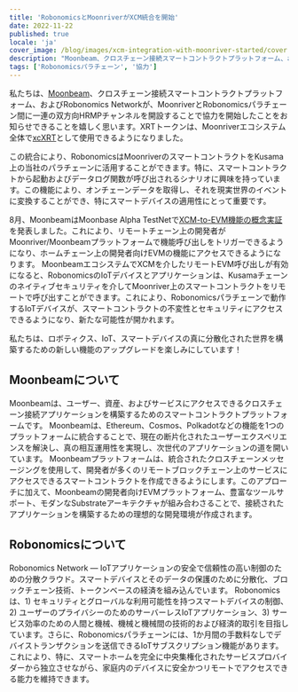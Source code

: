 ```yaml
---
title: 'RobonomicsとMoonriverがXCM統合を開始'
date: 2022-11-22
published: true
locale: 'ja'
cover_image: /blog/images/xcm-integration-with-moonriver-started/cover.jpg
description: "Moonbeam、クロスチェーン接続スマートコントラクトプラットフォーム、およびRobonomics Networkが、MoonriverとRobonomicsパラチェーン間に一連の双方向HRMPチャンネルを開設することで協力を開始しました。"
tags: ['Robonomicsパラチェーン', '協力']
---
```


私たちは、[Moonbeam](http://moonbeam.network/)、クロスチェーン接続スマートコントラクトプラットフォーム、およびRobonomics Networkが、MoonriverとRobonomicsパラチェーン間に一連の双方向HRMPチャンネルを開設することで協力を開始したことをお知らせできることを嬉しく思います。XRTトークンは、Moonriverエコシステム全体で[xcXRT](https://moonbeam.network/announcements/moonriver-adds-cross-chain-capabilities-and-xcksm/)として使用できるようになりました。

この統合により、RobonomicsはMoonriverのスマートコントラクトをKusama上の当社のパラチェーンに活用することができます。特に、スマートコントラクトから起動およびデータログ関数が呼び出されるシナリオに興味を持っています。この機能により、オンチェーンデータを取得し、それを現実世界のイベントに変換することができ、特にスマートデバイスの適用性にとって重要です。

8月、MoonbeamはMoonbase Alpha TestNetで[XCM-to-EVM機能の概念実証](https://moonbeam.network/announcements/xcm-to-evm-functionality-moonbase-alpha/)を発表しました。これにより、リモートチェーン上の開発者がMoonriver/Moonbeamプラットフォームで機能呼び出しをトリガーできるようになり、ホームチェーン上の開発者向けEVMの機能にアクセスできるようになります。 MoonbeamエコシステムでXCMを介したリモートEVM呼び出しが有効になると、RobonomicsのIoTデバイスとアプリケーションは、Kusamaチェーンのネイティブセキュリティを介してMoonriver上のスマートコントラクトをリモートで呼び出すことができます。これにより、Robonomicsパラチェーンで動作するIoTデバイスが、スマートコントラクトの不変性とセキュリティにアクセスできるようになり、新たな可能性が開かれます。

私たちは、ロボティクス、IoT、スマートデバイスの真に分散化された世界を構築するための新しい機能のアップグレードを楽しみにしています！

## Moonbeamについて

Moonbeamは、ユーザー、資産、およびサービスにアクセスできるクロスチェーン接続アプリケーションを構築するためのスマートコントラクトプラットフォームです。 Moonbeamは、Ethereum、Cosmos、Polkadotなどの機能を1つのプラットフォームに統合することで、現在の断片化されたユーザーエクスペリエンスを解決し、真の相互運用性を実現し、次世代のアプリケーションの道を開いています。 Moonbeamプラットフォームは、統合されたクロスチェーンメッセージングを使用して、開発者が多くのリモートブロックチェーン上のサービスにアクセスできるスマートコントラクトを作成できるようにします。このアプローチに加えて、Moonbeamの開発者向けEVMプラットフォーム、豊富なツールサポート、モダンなSubstrateアーキテクチャが組み合わさることで、接続されたアプリケーションを構築するための理想的な開発環境が作成されます。

## Robonomicsについて

Robonomics Network — IoTアプリケーションの安全で信頼性の高い制御のための分散クラウド。スマートデバイスとそのデータの保護のために分散化、ブロックチェーン技術、トークンベースの経済を組み込んでいます。 Robonomicsは、1) セキュリティとグローバルな利用可能性を持つスマートデバイスの制御、2) ユーザーのプライバシーのためのサーバーレスIoTアプリケーション、3) サービス効率のための人間と機械、機械と機械間の技術的および経済的取引を目指しています。さらに、Robonomicsパラチェーンには、1か月間の手数料なしでデバイストランザクションを送信できるIoTサブスクリプション機能があります。これにより、特に、スマートホームを完全に中央集権化されたサービスプロバイダーから独立させながら、家庭内のデバイスに安全かつリモートでアクセスできる能力を維持できます。